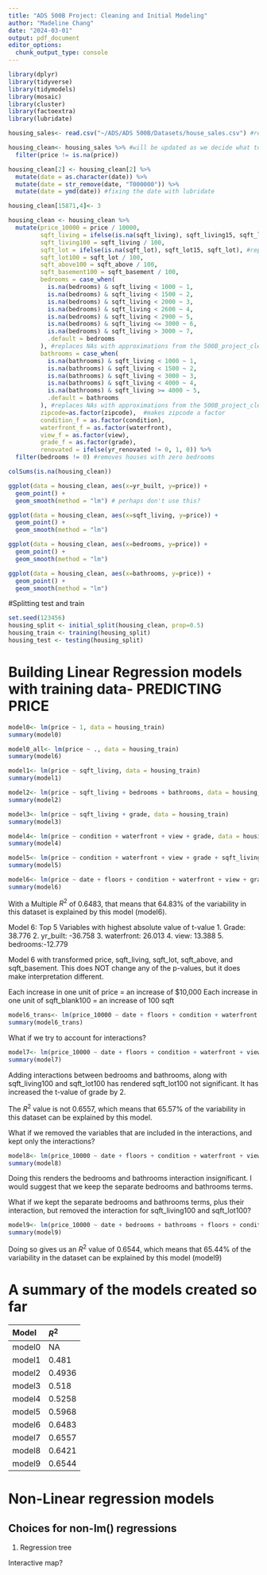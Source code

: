 ```yaml
---
title: "ADS 500B Project: Cleaning and Initial Modeling"
author: "Madeline Chang"
date: "2024-03-01"
output: pdf_document
editor_options: 
  chunk_output_type: console
---
```



```r
library(dplyr)
library(tidyverse) 
library(tidymodels)
library(mosaic) 
library(cluster)  
library(factoextra)
library(lubridate)
```

```r
housing_sales<- read.csv("~/ADS/ADS 500B/Datasets/house_sales.csv") #reading in data
```

```r
housing_clean<- housing_sales %>% #will be updated as we decide what to do with NAs
  filter(price != is.na(price))

housing_clean[2] <- housing_clean[2] %>% 
  mutate(date = as.character(date)) %>%
  mutate(date = str_remove(date, "T000000")) %>%
  mutate(date = ymd(date)) #fixing the date with lubridate
```

```r
housing_clean[15871,4]<- 3

housing_clean <- housing_clean %>%
  mutate(price_10000 = price / 10000,
         sqft_living = ifelse(is.na(sqft_living), sqft_living15, sqft_living), #replaces NA living sqft with the mean of the nearest 15 neighbors' living sqft measurement
         sqft_living100 = sqft_living / 100,
         sqft_lot = ifelse(is.na(sqft_lot), sqft_lot15, sqft_lot), #replaces NA lot sqft with the mean of the nearest 15 neighbors' lot sqft measurement
         sqft_lot100 = sqft_lot / 100,
         sqft_above100 = sqft_above / 100,
         sqft_basement100 = sqft_basement / 100,
         bedrooms = case_when(
           is.na(bedrooms) & sqft_living < 1000 ~ 1,
           is.na(bedrooms) & sqft_living < 1500 ~ 2,
           is.na(bedrooms) & sqft_living < 2000 ~ 3,
           is.na(bedrooms) & sqft_living < 2600 ~ 4,
           is.na(bedrooms) & sqft_living < 2900 ~ 5,
           is.na(bedrooms) & sqft_living <= 3000 ~ 6,
           is.na(bedrooms) & sqft_living > 3000 ~ 7,
           .default = bedrooms
         ), #replaces NAs with approximations from the 500B_project_clean.RMD
         bathrooms = case_when(
           is.na(bathrooms) & sqft_living < 1000 ~ 1,
           is.na(bathrooms) & sqft_living < 1500 ~ 2,
           is.na(bathrooms) & sqft_living < 3000 ~ 3,
           is.na(bathrooms) & sqft_living < 4000 ~ 4,
           is.na(bathrooms) & sqft_living >= 4000 ~ 5,
           .default = bathrooms
         ), #replaces NAs with approximations from the 500B_project_clean.RMD
         zipcode=as.factor(zipcode),  #makes zipcode a factor
         condition_f = as.factor(condition),
         waterfront_f = as.factor(waterfront),
         view_f = as.factor(view),
         grade_f = as.factor(grade),
         renovated = ifelse(yr_renovated != 0, 1, 0)) %>%
  filter(bedrooms != 0) #removes houses with zero bedrooms

colSums(is.na(housing_clean))
```

```r
ggplot(data = housing_clean, aes(x=yr_built, y=price)) +
  geom_point() +
  geom_smooth(method = "lm") # perhaps don't use this?
```

```r
ggplot(data = housing_clean, aes(x=sqft_living, y=price)) +
  geom_point() +
  geom_smooth(method = "lm")
```

```r
ggplot(data = housing_clean, aes(x=bedrooms, y=price)) +
  geom_point() +
  geom_smooth(method = "lm")
```

```r
ggplot(data = housing_clean, aes(x=bathrooms, y=price)) +
  geom_point() +
  geom_smooth(method = "lm")
```

#Splitting test and train

```r
set.seed(123456)
housing_split <- initial_split(housing_clean, prop=0.5)
housing_train <- training(housing_split)
housing_test <- testing(housing_split)
```


# Building Linear Regression models with training data- PREDICTING PRICE

```r
model0<- lm(price ~ 1, data = housing_train)
summary(model0)
```

```r
model0_all<- lm(price ~ ., data = housing_train)
summary(model6)
```

```r
model1<- lm(price ~ sqft_living, data = housing_train)
summary(model1)
```

```r
model2<- lm(price ~ sqft_living + bedrooms + bathrooms, data = housing_train)
summary(model2)
```

```r
model3<- lm(price ~ sqft_living + grade, data = housing_train)
summary(model3)
```

```r
model4<- lm(price ~ condition + waterfront + view + grade, data = housing_train)
summary(model4)
```

```r
model5<- lm(price ~ condition + waterfront + view + grade + sqft_living + bedrooms, data = housing_train)
summary(model5)
```

```r
model6<- lm(price ~ date + floors + condition + waterfront + view + grade + sqft_living + sqft_lot + bedrooms + bathrooms + yr_built + sqft_above + sqft_basement, data = housing_train)
summary(model6)

```

With a Multiple $R^2$ of 0.6483, that means that 64.83% of the variability in this dataset is explained by this model (model6).

Model 6: Top 5 Variables with highest absolute value of t-value
  1. Grade: 38.776
  2. yr_built: -36.758
  3. waterfront: 26.013
  4. view: 13.388
  5. bedrooms:-12.779


Model 6 with transformed price, sqft_living, sqft_lot, sqft_above, and sqft_basement. This does NOT change any of the p-values, but it does make interpretation different.

Each increase in one unit of price = an increase of $10,000
Each increase in one unit of sqft_blank100 = an increase of 100 sqft

```r
model6_trans<- lm(price_10000 ~ date + floors + condition + waterfront + view + grade + sqft_living100 + sqft_lot100 + bedrooms + bathrooms + yr_built + sqft_above100 + sqft_basement100, data = housing_train)
summary(model6_trans)

```

What if we try to account for interactions?

```r
model7<- lm(price_10000 ~ date + floors + condition + waterfront + view + grade + sqft_living100 + sqft_lot100 + bedrooms + bathrooms + yr_built + sqft_above100 + sqft_basement100 + bedrooms:bathrooms + sqft_living100:sqft_lot100, data = housing_train)
summary(model7)
```

Adding interactions between bedrooms and bathrooms, along with sqft_living100 and sqft_lot100 has rendered sqft_lot100 not significant. It has increased the t-value of grade by 2.

The $R^2$ value is not 0.6557, which means that 65.57% of the variability in this dataset can be explained by this model.

What if we removed the variables that are included in the interactions, and kept only the interactions?

```r
model8<- lm(price_10000 ~ date + floors + condition + waterfront + view + grade + yr_built + sqft_above100 + sqft_basement100 + bedrooms:bathrooms + sqft_living100:sqft_lot100, data = housing_train)
summary(model8)
```

Doing this renders the bedrooms and bathrooms interaction insignificant. I would suggest that we keep the separate bedrooms and bathrooms terms.

What if we kept the separate bedrooms and bathrooms terms, plus their interaction, but removed the interaction for sqft_living100 and sqft_lot100?

```r
model9<- lm(price_10000 ~ date + bedrooms + bathrooms + floors + condition + waterfront + view + grade + yr_built + sqft_above100 + sqft_basement100 + bedrooms:bathrooms , data = housing_train)
summary(model9)
```

Doing so gives us an $R^2$ value of 0.6544, which means that 65.44% of the variability in the dataset can be explained by this model (model9)



# A summary of the models created so far

Model                     $R^2$               
-------------------       --------------------   
model0                    NA                                             
model1                    0.481                 
model2                    0.4936                 
model3                    0.518                 
model4                    0.5258                 
model5                    0.5968                 
model6                    0.6483                 
model7                    0.6557        
model8                    0.6421
model9                    0.6544


# Non-Linear regression models

## Choices for non-lm() regressions
  1. Regression tree
  

Interactive map?
